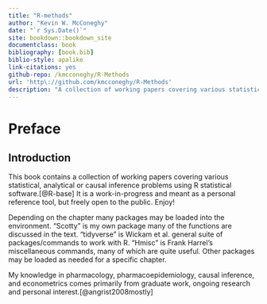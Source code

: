 ```yaml
--- 
title: "R-methods"
author: "Kevin W. McConeghy"
date: "`r Sys.Date()`"
site: bookdown::bookdown_site
documentclass: book
bibliography: [book.bib]
biblio-style: apalike
link-citations: yes
github-repo: /kmcconeghy/R-Methods
url: 'http\://github.com/kmcconeghy/R-Methods'
description: "A collection of working papers covering various statistical, analytical or causal inference problems."
---
```


# Preface   

## Introduction  
  This book contains a collection of working papers covering various statistical, analytical or causal inference problems using R statistical software.[@R-base] It is a work-in-progress and meant as a personal reference tool, but freely open to the public. Enjoy!  

  Depending on the chapter many packages may be loaded into the environment. "Scotty" is my own package many of the functions are discussed in the text. "tidyverse" is Wickam et al. general suite of packages/commands to work with R. "Hmisc" is Frank Harrel's miscellaneous commands, many of which are quite useful. Other packages may be loaded as needed for a specific chapter.  
  
  My knowledge in pharmacology, pharmacoepidemiology, causal inference, and econometrics comes primarily from graduate work, ongoing research and personal interest.[@angrist2008mostly]